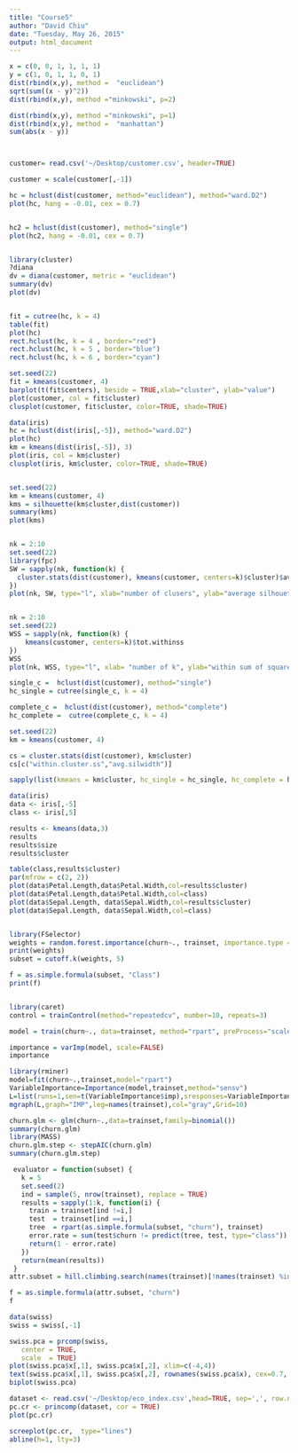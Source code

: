 ```yaml
---
title: "Course5"
author: "David Chiu"
date: "Tuesday, May 26, 2015"
output: html_document
---
```




```r
x = c(0, 0, 1, 1, 1, 1)
y = c(1, 0, 1, 1, 0, 1)
dist(rbind(x,y), method =  "euclidean")
sqrt(sum((x - y)^2))
dist(rbind(x,y), method ="minkowski", p=2)

dist(rbind(x,y), method ="minkowski", p=1)
dist(rbind(x,y), method =  "manhattan")
sum(abs(x - y))




```

```r
customer= read.csv('~/Desktop/customer.csv', header=TRUE)

customer = scale(customer[,-1])

hc = hclust(dist(customer, method="euclidean"), method="ward.D2")
plot(hc, hang = -0.01, cex = 0.7)


hc2 = hclust(dist(customer), method="single")
plot(hc2, hang = -0.01, cex = 0.7)


library(cluster)
?diana
dv = diana(customer, metric = "euclidean")
summary(dv)
plot(dv)


fit = cutree(hc, k = 4)
table(fit)
plot(hc)
rect.hclust(hc, k = 4 , border="red")
rect.hclust(hc, k = 5 , border="blue")
rect.hclust(hc, k = 6 , border="cyan")

set.seed(22)
fit = kmeans(customer, 4)
barplot(t(fit$centers), beside = TRUE,xlab="cluster", ylab="value")
plot(customer, col = fit$cluster)
clusplot(customer, fit$cluster, color=TRUE, shade=TRUE)

data(iris)
hc = hclust(dist(iris[,-5]), method="ward.D2")
plot(hc)
km = kmeans(dist(iris[,-5]), 3)
plot(iris, col = km$cluster)
clusplot(iris, km$cluster, color=TRUE, shade=TRUE)


set.seed(22)
km = kmeans(customer, 4)
kms = silhouette(km$cluster,dist(customer))
summary(kms)
plot(kms)


nk = 2:10
set.seed(22)
library(fpc)
SW = sapply(nk, function(k) {
  cluster.stats(dist(customer), kmeans(customer, centers=k)$cluster)$avg.silwidth
})
plot(nk, SW, type="l", xlab="number of clusers", ylab="average silhouette width")


nk = 2:10
set.seed(22)
WSS = sapply(nk, function(k) {
    kmeans(customer, centers=k)$tot.withinss
})
WSS
plot(nk, WSS, type="l", xlab= "number of k", ylab="within sum of squares")

```


```r
single_c =  hclust(dist(customer), method="single")
hc_single = cutree(single_c, k = 4)

complete_c =  hclust(dist(customer), method="complete")
hc_complete =  cutree(complete_c, k = 4)

set.seed(22)
km = kmeans(customer, 4)

cs = cluster.stats(dist(customer), km$cluster)
cs[c("within.cluster.ss","avg.silwidth")]

sapply(list(kmeans = km$cluster, hc_single = hc_single, hc_complete = hc_complete), function(c) cluster.stats(dist(customer), c)[c("within.cluster.ss","avg.silwidth")])

data(iris)
data <- iris[,-5]
class <- iris[,5]

results <- kmeans(data,3)
results
results$size
results$cluster

table(class,results$cluster)
par(mfrow = c(2, 2))
plot(data$Petal.Length,data$Petal.Width,col=results$cluster)
plot(data$Petal.Length,data$Petal.Width,col=class)
plot(data$Sepal.Length, data$Sepal.Width,col=results$cluster)
plot(data$Sepal.Length, data$Sepal.Width,col=class)



```

```r
library(FSelector)
weights = random.forest.importance(churn~., trainset, importance.type = 1)
print(weights)
subset = cutoff.k(weights, 5)

f = as.simple.formula(subset, "Class")
print(f)


library(caret)
control = trainControl(method="repeatedcv", number=10, repeats=3)

model = train(churn~., data=trainset, method="rpart", preProcess="scale", trControl=control)

importance = varImp(model, scale=FALSE)
importance

library(rminer)
model=fit(churn~.,trainset,model="rpart")
VariableImportance=Importance(model,trainset,method="sensv")
L=list(runs=1,sen=t(VariableImportance$imp),sresponses=VariableImportance$sresponses)
mgraph(L,graph="IMP",leg=names(trainset),col="gray",Grid=10)

churn.glm <- glm(churn~.,data=trainset,family=binomial())
summary(churn.glm)
library(MASS)
churn.glm.step <- stepAIC(churn.glm)
summary(churn.glm.step)

 evaluator = function(subset) {
   k = 5  
   set.seed(2)
   ind = sample(5, nrow(trainset), replace = TRUE)
   results = sapply(1:k, function(i) {
     train = trainset[ind !=i,]
     test  = trainset[ind ==i,]
     tree  = rpart(as.simple.formula(subset, "churn"), trainset)
     error.rate = sum(test$churn != predict(tree, test, type="class")) / nrow(test)
     return(1 - error.rate)
   })
   return(mean(results))
 }
attr.subset = hill.climbing.search(names(trainset)[!names(trainset) %in% "churn"], evaluator)

f = as.simple.formula(attr.subset, "churn")
f 

```


```r
data(swiss)
swiss = swiss[,-1]

swiss.pca = prcomp(swiss,
   center = TRUE,
   scale  = TRUE)
plot(swiss.pca$x[,1], swiss.pca$x[,2], xlim=c(-4,4))
text(swiss.pca$x[,1], swiss.pca$x[,2], rownames(swiss.pca$x), cex=0.7, pos=4, col="red")
biplot(swiss.pca)

dataset <- read.csv('~/Desktop/eco_index.csv',head=TRUE, sep=',', row.names=1)
pc.cr <- princomp(dataset, cor = TRUE) 
plot(pc.cr)

screeplot(pc.cr,  type="lines")
abline(h=1, lty=3)


```

